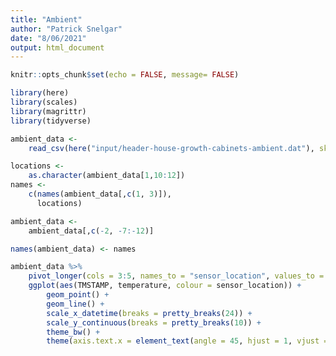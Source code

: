 ```yaml
---
title: "Ambient"
author: "Patrick Snelgar"
date: "8/06/2021"
output: html_document
---
```


```r
knitr::opts_chunk$set(echo = FALSE, message= FALSE)

library(here)
library(scales)
library(magrittr)
library(tidyverse)

```
```r

ambient_data <- 
	read_csv(here("input/header-house-growth-cabinets-ambient.dat"), skip = 1)

locations <- 
	as.character(ambient_data[1,10:12])
names <- 
	c(names(ambient_data[,c(1, 3)]), 
	  locations)

ambient_data <- 
	ambient_data[,c(-2, -7:-12)]

names(ambient_data) <- names

ambient_data %>%
	pivot_longer(cols = 3:5, names_to = "sensor_location", values_to = "temperature") %>%
	ggplot(aes(TMSTAMP, temperature, colour = sensor_location)) +
		geom_point() +
		geom_line() +
		scale_x_datetime(breaks = pretty_breaks(24)) +
		scale_y_continuous(breaks = pretty_breaks(10)) + 
		theme_bw() +
		theme(axis.text.x = element_text(angle = 45, hjust = 1, vjust = 1))

```